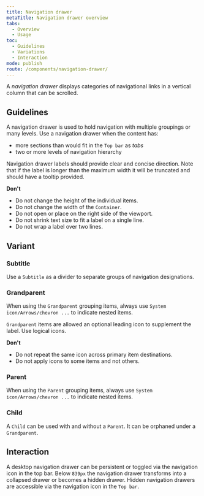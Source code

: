 ```yaml
---
title: Navigation drawer
metaTitle: Navigation drawer overview
tabs:
  - Overview
  - Usage
toc:
  - Guidelines
  - Variations
  - Interaction
mode: publish
route: /components/navigation-drawer/
---
```


A _navigation drawer_ displays categories of navigational links in a vertical column that can be scrolled.

<!--One to two sentences as an introduction to the component-->

## Guidelines

<!--List how to use it, sizes, widths, grid interactions, colour allowances -->

A navigation drawer is used to hold navigation with multiple groupings or many levels. Use a navigation drawer when the content has:

- more sections than would fit in the `Top bar` as _tabs_
- two or more levels of navigation hierarchy

Navigation drawer labels should provide clear and concise direction. Note that if the label is longer than the maximum width it will be truncated and should have a tooltip provided.

**Don't**

<!--Bullet point list if needed -->

- Do not change the height of the individual items.
- Do not change the width of the `Container`.
- Do not open or place on the right side of the viewport.
- Do not shrink text size to fit a label on a single line.
- Do not wrap a label over two lines.

## Variant

<!--One ### heading per frame in Figma, explaining each component in that frame. One 'content' section per variation if needed -->

<FigmaImage
  url="https://www.figma.com/file/0bGXR2sCwMVSDNyyzu5BXrO5/UI%E2%80%94User-Interface?node-id=17681%3A49910"
  alt="Figma design sketches of navigation drawer"
/>

### Subtitle

Use a `Subtitle` as a divider to separate groups of navigation designations.

### Grandparent

When using the `Grandparent` grouping items, always use `System icon/Arrows/chevron ...` to indicate nested items.

`Grandparent` items are allowed an optional leading icon to supplement the label. Use logical icons.

**Don't**

- Do not repeat the same icon across primary item destinations.
- Do not apply icons to some items and not others.

### Parent

When using the `Parent` grouping items, always use `System icon/Arrows/chevron ...` to indicate nested items.

### Child

A `Child` can be used with and without a `Parent`. It can be orphaned under a `Grandparent`.

## Interaction

A desktop navigation drawer can be persistent or toggled via the navigation icon in the top bar. Below `839px` the navigation drawer transforms into a collapsed drawer or becomes a hidden drawer. Hidden navigation drawers are accessible via the navigation icon in the `Top bar`.
